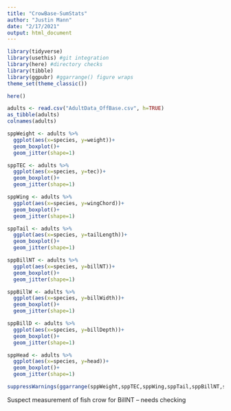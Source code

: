 ```yaml
---
title: "CrowBase-SumStats"
author: "Justin Mann"
date: "2/17/2021"
output: html_document
---
```


```r
library(tidyverse) 
library(usethis) #git integration
library(here) #directory checks
library(tibble)
library(ggpubr) #ggarrange() figure wraps
theme_set(theme_classic())
```

```r
here()
```

```r
adults <- read.csv("AdultData_OffBase.csv", h=TRUE)
as_tibble(adults)
colnames(adults)
```

```r
sppWeight <- adults %>%
  ggplot(aes(x=species, y=weight))+
  geom_boxplot()+
  geom_jitter(shape=1)

sppTEC <- adults %>%
  ggplot(aes(x=species, y=tec))+
  geom_boxplot()+
  geom_jitter(shape=1)

sppWing <- adults %>%
  ggplot(aes(x=species, y=wingChord))+
  geom_boxplot()+
  geom_jitter(shape=1) 

sppTail <- adults %>%
  ggplot(aes(x=species, y=tailLength))+
  geom_boxplot()+
  geom_jitter(shape=1)

sppBillNT <- adults %>%
  ggplot(aes(x=species, y=billNT))+
  geom_boxplot()+
  geom_jitter(shape=1)

sppBillW <- adults %>%
  ggplot(aes(x=species, y=billWidth))+
  geom_boxplot()+
  geom_jitter(shape=1)

sppBillD <- adults %>%
  ggplot(aes(x=species, y=billDepth))+
  geom_boxplot()+
  geom_jitter(shape=1)

sppHead <- adults %>%
  ggplot(aes(x=species, y=head))+
  geom_boxplot()+
  geom_jitter(shape=1)

suppressWarnings(ggarrange(sppWeight,sppTEC,sppWing,sppTail,sppBillNT,sppBillW,sppBillW,sppHead))

```
Suspect measurement of fish crow for BillNT -- needs checking
